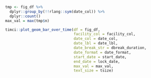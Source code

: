 ```r
tmp <- fig_df %>%
  dplyr::group_by(!!rlang::sym(date_col)) %>%
  dplyr::count()
max_val = max(tmp$n)
```

```r
timci::plot_geom_bar_over_time(df = fig_df,
                               facility_col = facility_col,
                               date_col = date_col,
                               date_lbl = date_lbl,
                               date_break_str = dbreak_duration,
                               date_format = date_format,
                               start_date = start_date,
                               end_date = lock_date,
                               max_val = max_val,
                               text_size = tsize)
```
